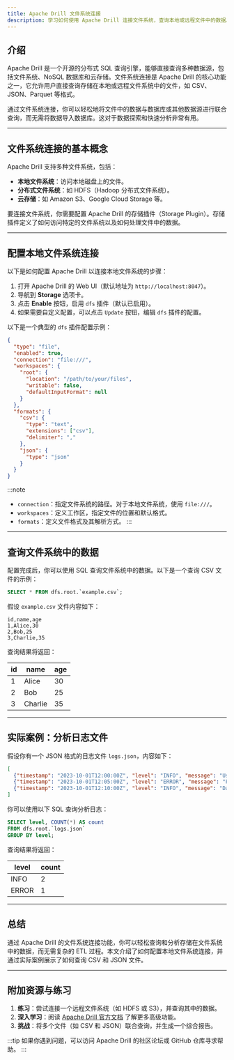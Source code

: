 ```yaml
---
title: Apache Drill 文件系统连接
description: 学习如何使用 Apache Drill 连接文件系统，查询本地或远程文件中的数据。本文适合初学者，包含详细步骤、代码示例和实际案例。
---
```


## 介绍

Apache Drill 是一个开源的分布式 SQL 查询引擎，能够直接查询多种数据源，包括文件系统、NoSQL 数据库和云存储。文件系统连接是 Apache Drill 的核心功能之一，它允许用户直接查询存储在本地或远程文件系统中的文件，如 CSV、JSON、Parquet 等格式。

通过文件系统连接，你可以轻松地将文件中的数据与数据库或其他数据源进行联合查询，而无需将数据导入数据库。这对于数据探索和快速分析非常有用。

---

## 文件系统连接的基本概念

Apache Drill 支持多种文件系统，包括：

- **本地文件系统**：访问本地磁盘上的文件。
- **分布式文件系统**：如 HDFS（Hadoop 分布式文件系统）。
- **云存储**：如 Amazon S3、Google Cloud Storage 等。

要连接文件系统，你需要配置 Apache Drill 的存储插件（Storage Plugin）。存储插件定义了如何访问特定的文件系统以及如何处理文件中的数据。

---

## 配置本地文件系统连接

以下是如何配置 Apache Drill 以连接本地文件系统的步骤：

1. 打开 Apache Drill 的 Web UI（默认地址为 `http://localhost:8047`）。
2. 导航到 **Storage** 选项卡。
3. 点击 **Enable** 按钮，启用 `dfs` 插件（默认已启用）。
4. 如果需要自定义配置，可以点击 `Update` 按钮，编辑 `dfs` 插件的配置。

以下是一个典型的 `dfs` 插件配置示例：

```json
{
  "type": "file",
  "enabled": true,
  "connection": "file:///",
  "workspaces": {
    "root": {
      "location": "/path/to/your/files",
      "writable": false,
      "defaultInputFormat": null
    }
  },
  "formats": {
    "csv": {
      "type": "text",
      "extensions": ["csv"],
      "delimiter": ","
    },
    "json": {
      "type": "json"
    }
  }
}
```

:::note
- `connection`：指定文件系统的路径。对于本地文件系统，使用 `file:///`。
- `workspaces`：定义工作区，指定文件的位置和默认格式。
- `formats`：定义文件格式及其解析方式。
:::

---

## 查询文件系统中的数据

配置完成后，你可以使用 SQL 查询文件系统中的数据。以下是一个查询 CSV 文件的示例：

```sql
SELECT * FROM dfs.root.`example.csv`;
```

假设 `example.csv` 文件内容如下：

```csv
id,name,age
1,Alice,30
2,Bob,25
3,Charlie,35
```

查询结果将返回：

| id  | name    | age |
|-----|---------|-----|
| 1   | Alice   | 30  |
| 2   | Bob     | 25  |
| 3   | Charlie | 35  |

---

## 实际案例：分析日志文件

假设你有一个 JSON 格式的日志文件 `logs.json`，内容如下：

```json
[
  {"timestamp": "2023-10-01T12:00:00Z", "level": "INFO", "message": "User logged in"},
  {"timestamp": "2023-10-01T12:05:00Z", "level": "ERROR", "message": "Failed to connect to database"},
  {"timestamp": "2023-10-01T12:10:00Z", "level": "INFO", "message": "Data processed successfully"}
]
```

你可以使用以下 SQL 查询分析日志：

```sql
SELECT level, COUNT(*) AS count
FROM dfs.root.`logs.json`
GROUP BY level;
```

查询结果将返回：

| level | count |
|-------|-------|
| INFO  | 2     |
| ERROR | 1     |

---

## 总结

通过 Apache Drill 的文件系统连接功能，你可以轻松查询和分析存储在文件系统中的数据，而无需复杂的 ETL 过程。本文介绍了如何配置本地文件系统连接，并通过实际案例展示了如何查询 CSV 和 JSON 文件。

---

## 附加资源与练习

1. **练习**：尝试连接一个远程文件系统（如 HDFS 或 S3），并查询其中的数据。
2. **深入学习**：阅读 [Apache Drill 官方文档](https://drill.apache.org/docs/) 了解更多高级功能。
3. **挑战**：将多个文件（如 CSV 和 JSON）联合查询，并生成一个综合报告。

:::tip
如果你遇到问题，可以访问 Apache Drill 的社区论坛或 GitHub 仓库寻求帮助。
:::